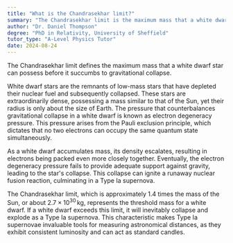 ```yaml
---
title: "What is the Chandrasekhar limit?"
summary: "The Chandrasekhar limit is the maximum mass that a white dwarf star can have."
author: "Dr. Daniel Thompson"
degree: "PhD in Relativity, University of Sheffield"
tutor_type: "A-Level Physics Tutor"
date: 2024-08-24
---
```


The Chandrasekhar limit defines the maximum mass that a white dwarf star can possess before it succumbs to gravitational collapse.

White dwarf stars are the remnants of low-mass stars that have depleted their nuclear fuel and subsequently collapsed. These stars are extraordinarily dense, possessing a mass similar to that of the Sun, yet their radius is only about the size of Earth. The pressure that counterbalances gravitational collapse in a white dwarf is known as electron degeneracy pressure. This pressure arises from the Pauli exclusion principle, which dictates that no two electrons can occupy the same quantum state simultaneously.

As a white dwarf accumulates mass, its density escalates, resulting in electrons being packed even more closely together. Eventually, the electron degeneracy pressure fails to provide adequate support against gravity, leading to the star's collapse. This collapse can ignite a runaway nuclear fusion reaction, culminating in a Type Ia supernova.

The Chandrasekhar limit, which is approximately $1.4$ times the mass of the Sun, or about $2.7 \times 10^{30} \, \text{kg}$, represents the threshold mass for a white dwarf. If a white dwarf exceeds this limit, it will inevitably collapse and explode as a Type Ia supernova. This characteristic makes Type Ia supernovae invaluable tools for measuring astronomical distances, as they exhibit consistent luminosity and can act as standard candles.
    